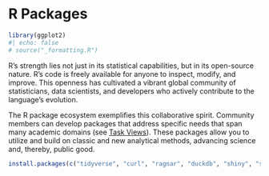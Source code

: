 # R Packages {#sec-r-packages}

```r
library(ggplot2)
#| echo: false
# source("_formatting.R")
```

R's strength lies not just in its statistical capabilities, but in its open-source nature. 
R’s code is freely available for anyone to inspect, modify, and improve. 
This openness has cultivated a vibrant global community of statisticians, data scientists, and developers who actively contribute to the language's evolution.

The R package ecosystem exemplifies this collaborative spirit. 
Community members can develop packages that address specific needs that span many academic domains (see [Task Views](https://cran.r-project.org/web/views/){target="_blank"}). 
These packages allow you to utilize and build on classic and new analytical methods, advancing science and, thereby, public good.


```r

install.packages(c("tidyverse", "curl", "ragnar", "duckdb", "shiny", "shinyjs"))

```

